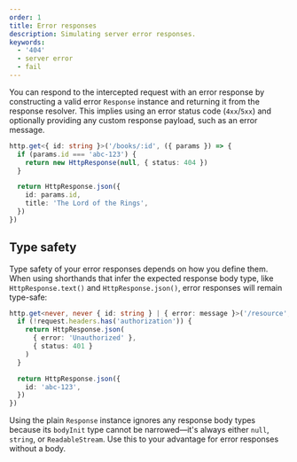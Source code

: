 ```yaml
---
order: 1
title: Error responses
description: Simulating server error responses.
keywords:
  - '404'
  - server error
  - fail
---
```


You can respond to the intercepted request with an error response by constructing a valid error `Response` instance and returning it from the response resolver. This implies using an error status code (`4xx`/`5xx`) and optionally providing any custom response payload, such as an error message.

```ts {3} /404/
http.get<{ id: string }>('/books/:id', ({ params }) => {
  if (params.id === 'abc-123') {
    return new HttpResponse(null, { status: 404 })
  }

  return HttpResponse.json({
    id: params.id,
    title: 'The Lord of the Rings',
  })
})
```

## Type safety

Type safety of your error responses depends on how you define them. When using shorthands that infer the expected response body type, like `HttpResponse.text()` and `HttpResponse.json()`, error responses will remain type-safe:

```ts {4}
http.get<never, never { id: string } | { error: message }>('/resource', ({ request }) => {
  if (!request.headers.has('authorization')) {
    return HttpResponse.json(
      { error: 'Unauthorized' },
      { status: 401 }
    )
  }

  return HttpResponse.json({
    id: 'abc-123',
  })
})
```

Using the plain `Response` instance ignores any response body types because its `bodyInit` type cannot be narrowed—it's always either `null`, `string`, or `ReadableStream`. Use this to your advantage for error responses without a body.
